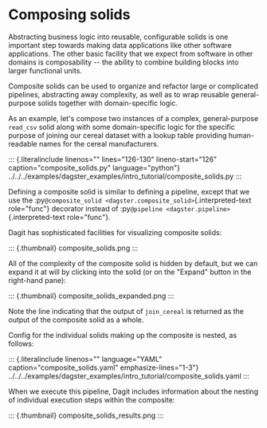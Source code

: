 Composing solids
================

Abstracting business logic into reusable, configurable solids is one
important step towards making data applications like other software
applications. The other basic facility that we expect from software in
other domains is composability \-- the ability to combine building
blocks into larger functional units.

Composite solids can be used to organize and refactor large or
complicated pipelines, abstracting away complexity, as well as to wrap
reusable general-purpose solids together with domain-specific logic.

As an example, let\'s compose two instances of a complex,
general-purpose `read_csv` solid along with some domain-specific logic
for the specific purpose of joining our cereal dataset with a lookup
table providing human-readable names for the cereal manufacturers.

::: {.literalinclude linenos="" lines="126-130" lineno-start="126" caption="composite_solids.py" language="python"}
../../../examples/dagster\_examples/intro\_tutorial/composite\_solids.py
:::

Defining a composite solid is similar to defining a pipeline, except
that we use the
:py`@composite_solid <dagster.composite_solid>`{.interpreted-text
role="func"} decorator instead of
:py`@pipeline <dagster.pipeline>`{.interpreted-text role="func"}.

Dagit has sophisticated facilities for visualizing composite solids:

::: {.thumbnail}
composite\_solids.png
:::

All of the complexity of the composite solid is hidden by default, but
we can expand it at will by clicking into the solid (or on the
\"Expand\" button in the right-hand pane):

::: {.thumbnail}
composite\_solids\_expanded.png
:::

Note the line indicating that the output of `join_cereal` is returned as
the output of the composite solid as a whole.

Config for the individual solids making up the composite is nested, as
follows:

::: {.literalinclude linenos="" language="YAML" caption="composite_solids.yaml" emphasize-lines="1-3"}
../../../examples/dagster\_examples/intro\_tutorial/composite\_solids.yaml
:::

When we execute this pipeline, Dagit includes information about the
nesting of individual execution steps within the composite:

::: {.thumbnail}
composite\_solids\_results.png
:::
